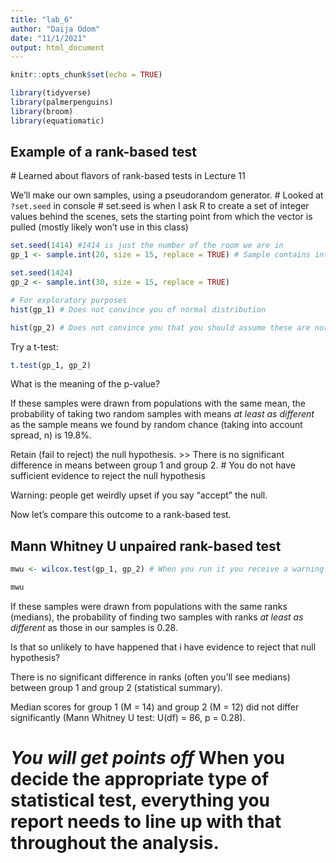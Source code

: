 ```yaml
---
title: "lab_6"
author: "Daija Odom"
date: "11/1/2021"
output: html_document
---
```


```r
knitr::opts_chunk$set(echo = TRUE)

library(tidyverse)
library(palmerpenguins)
library(broom)
library(equatiomatic)
```

## Example of a rank-based test

 # Learned about flavors of rank-based tests in Lecture 11

We'll make our own samples, using a pseudorandom generator. 
# Looked at `?set.seed` in console
# set.seed is when I ask R to create a set of integer values behind the scenes, sets the starting point from which the vector is pulled (mostly likely won't use in this class)

```r
set.seed(1414) #1414 is just the number of the room we are in
gp_1 <- sample.int(20, size = 15, replace = TRUE) # Sample contains integer values of up to 20 (highest value it will go up to), with 15 samples in it

set.seed(1424)
gp_2 <- sample.int(30, size = 15, replace = TRUE)
```

```r
# For exploratory purposes
hist(gp_1) # Does not convince you of normal distribution

hist(gp_2) # Does not convince you that you should assume these are normally distributed
```

Try a t-test:
```r
t.test(gp_1, gp_2)
```

What is the meaning of the p-value?

If these samples were drawn from populations with the same mean, the probability of taking two random samples with means *at least as different* as the sample means we found by random chance (taking into account spread, n) is 19.8%. 


Retain (fail to reject) the null hypothesis. >> There is no significant difference in means between group 1 and group 2. 
# You do not have sufficient evidence to reject the null hypothesis

Warning: people get weirdly upset if you say "accept" the null.

Now let's compare this outcome to a rank-based test.

## Mann Whitney U unpaired rank-based test

```r
mwu <- wilcox.test(gp_1, gp_2) # When you run it you receive a warning not an error message

mwu
```

If these samples were drawn from populations with the same ranks (medians), the probability of finding two samples with ranks *at least as different* as those in our samples is 0.28. 


Is that so unlikely to have happened that i have evidence to reject that null hypothesis?

There is no significant difference in ranks (often you'll see medians) between group 1 and group 2 (statistical summary).

Median scores for group 1 (M = 14) and group 2 (M = 12) did not differ significantly (Mann Whitney U test: U(df) = 86, p = 0.28).

# *You will get points off*  When you decide the appropriate type of statistical test, everything you report needs to line up with that throughout the analysis.

